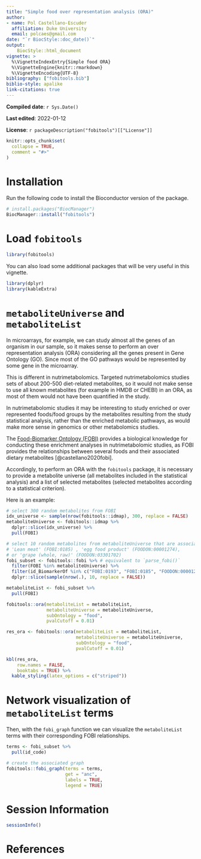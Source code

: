 ```yaml
---
title: "Simple food over representation analysis (ORA)"
author: 
- name: Pol Castellano-Escuder
  affiliation: Duke University
  email: polcaes@gmail.com
date: "`r BiocStyle::doc_date()`"
output: 
    BiocStyle::html_document
vignette: >
  %\VignetteIndexEntry{Simple food ORA}
  %\VignetteEngine{knitr::rmarkdown}
  %\VignetteEncoding{UTF-8}
bibliography: ["fobitools.bib"]
biblio-style: apalike
link-citations: true
---
```


**Compiled date**: `r Sys.Date()`

**Last edited**: 2022-01-12

**License**: `r packageDescription("fobitools")[["License"]]`

```r
knitr::opts_chunk$set(
  collapse = TRUE,
  comment = "#>"
)
```

# Installation

Run the following code to install the Bioconductor version of the package.        

```r
# install.packages("BiocManager")
BiocManager::install("fobitools")
```

# Load `fobitools` 

```r
library(fobitools)
```

You can also load some additional packages that will be very useful in this vignette.   

```r
library(dplyr)
library(kableExtra)
```

# `metaboliteUniverse` and `metaboliteList`

In microarrays, for example, we can study almost all the genes of an organism in our sample, so it makes sense to perform an over representation analysis (ORA) considering all the genes present in Gene Ontology (GO). Since most of the GO pathways would be represented by some gene in the microarray.      

This is different in nutrimetabolomics. Targeted nutrimetabolomics studies sets of about 200-500 diet-related metabolites, so it would not make sense to use all known metabolites (for example in HMDB or CHEBI) in an ORA, as most of them would not have been quantified in the study.     

In nutrimetabolomic studies it may be interesting to study enriched or over represented foods/food groups by the metabolites resulting from the study statistical analysis, rather than the enriched metabolic pathways, as would make more sense in genomics or other metabolomics studies.     

The [Food-Biomarker Ontology (FOBI)](https://academic.oup.com/database/article/doi/10.1093/databa/baaa033/5857401) provides a biological knowledge for conducting these enrichment analyses in nutrimetabolomic studies, as FOBI provides the relationships between several foods and their associated dietary metabolites [@castellano2020fobi].             

Accordingly, to perform an ORA with the `fobitools` package, it is necessary to provide a metabolite universe (all metabolites included in the statistical analysis) and a list of selected metabolites (selected metabolites according to a statistical criterion).      

Here is an example:       

```r
# select 300 random metabolites from FOBI
idx_universe <- sample(nrow(fobitools::idmap), 300, replace = FALSE)
metaboliteUniverse <- fobitools::idmap %>%
  dplyr::slice(idx_universe) %>%
  pull(FOBI)

# select 10 random metabolites from metaboliteUniverse that are associated with 'Red meat' (FOBI:0193), 
# 'Lean meat' (FOBI:0185) , 'egg food product' (FOODON:00001274), 
# or 'grape (whole, raw)' (FOODON:03301702)
fobi_subset <- fobitools::fobi %>% # equivalent to `parse_fobi()`
  filter(FOBI %in% metaboliteUniverse) %>%
  filter(id_BiomarkerOf %in% c("FOBI:0193", "FOBI:0185", "FOODON:00001274", "FOODON:03301702")) %>%
  dplyr::slice(sample(nrow(.), 10, replace = FALSE))

metaboliteList <- fobi_subset %>%
  pull(FOBI)
```

```r
fobitools::ora(metaboliteList = metaboliteList, 
               metaboliteUniverse = metaboliteUniverse, 
               subOntology = "food", 
               pvalCutoff = 0.01)
```

```r
res_ora <- fobitools::ora(metaboliteList = metaboliteList, 
                          metaboliteUniverse = metaboliteUniverse, 
                          subOntology = "food", 
                          pvalCutoff = 0.01)
```

```r
kbl(res_ora, 
    row.names = FALSE,
    booktabs = TRUE) %>%
  kable_styling(latex_options = c("striped"))
```

# Network visualization of `metaboliteList` terms

Then, with the `fobi_graph` function we can visualize the `metaboliteList` terms with their corresponding FOBI relationships.           

```r
terms <- fobi_subset %>%
  pull(id_code)

# create the associated graph
fobitools::fobi_graph(terms = terms, 
                      get = "anc",
                      labels = TRUE,
                      legend = TRUE)
```

# Session Information

```r
sessionInfo()
```

# References

